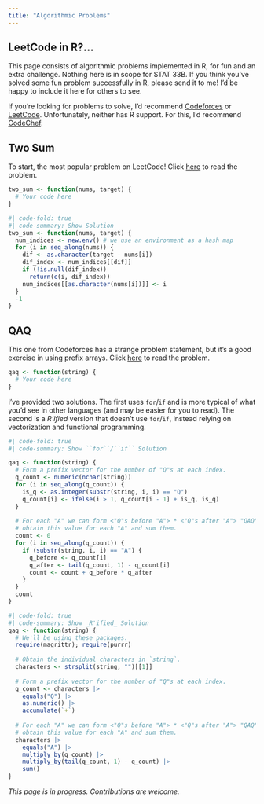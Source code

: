 ```yaml
---
title: "Algorithmic Problems"
---
```


## LeetCode in R?...

This page consists of algorithmic problems implemented in R, for fun and an 
extra challenge. Nothing here is in scope for STAT 33B. If you think you've 
solved some fun problem successfully in R, please send it to me! I'd be happy 
to include it here for others to see. 

If you're looking for problems to solve, I'd recommend [Codeforces](https://codeforces.com/problemset) 
or [LeetCode](https://leetcode.com/problemset/all/). 
Unfortunately, neither has R support. For this, I'd recommend [CodeChef](https://www.codechef.com/).

## Two Sum

To start, the most popular problem on LeetCode! Click [here](https://leetcode.com/problems/two-sum/) to read the problem.

```r
two_sum <- function(nums, target) {
  # Your code here
}
```

```r
#| code-fold: true
#| code-summary: Show Solution
two_sum <- function(nums, target) {
  num_indices <- new.env() # we use an environment as a hash map
  for (i in seq_along(nums)) {
    dif <- as.character(target - nums[i])
    dif_index <- num_indices[[dif]]
    if (!is.null(dif_index))
      return(c(i, dif_index))
    num_indices[[as.character(nums[i])]] <- i
  }
  -1
}
```

## QAQ

This one from Codeforces has a strange problem statement, but it's a good 
exercise in using prefix arrays. Click [here](https://codeforces.com/contest/894/problem/A)
to read the problem.

```r
qaq <- function(string) {
  # Your code here
}
```

I've provided two solutions. The first uses ``for``/``if`` and is more typical 
of what you'd see in other languages (and may be easier for you to read). The 
second is a _R'ified_ version that doesn't use ``for``/``if``, instead relying on 
vectorization and functional programming. 

```r
#| code-fold: true
#| code-summary: Show ``for``/``if`` Solution

qaq <- function(string) {
  # Form a prefix vector for the number of "Q"s at each index.
  q_count <- numeric(nchar(string))
  for (i in seq_along(q_count)) {
    is_q <- as.integer(substr(string, i, i) == "Q")
    q_count[i] <- ifelse(i > 1, q_count[i - 1] + is_q, is_q)
  }
  
  # For each "A" we can form <"Q"s before "A"> * <"Q"s after "A"> "QAQ"s. We 
  # obtain this value for each "A" and sum them.  
  count <- 0
  for (i in seq_along(q_count)) {
    if (substr(string, i, i) == "A") {
      q_before <- q_count[i]
      q_after <- tail(q_count, 1) - q_count[i]
      count <- count + q_before * q_after
    }
  }
  count
}
```

```r
#| code-fold: true
#| code-summary: Show _R'ified_ Solution
qaq <- function(string) {
  # We'll be using these packages.
  require(magrittr); require(purrr)
  
  # Obtain the individual characters in `string`.
  characters <- strsplit(string, "")[[1]]
  
  # Form a prefix vector for the number of "Q"s at each index.
  q_count <- characters |>
    equals("Q") |>
    as.numeric() |>
    accumulate(`+`)
  
  # For each "A" we can form <"Q"s before "A"> * <"Q"s after "A"> "QAQ"s. We 
  # obtain this value for each "A" and sum them.
  characters |>
    equals("A") |>
    multiply_by(q_count) |>
    multiply_by(tail(q_count, 1) - q_count) |>
    sum()
}
```

_This page is in progress. Contributions are welcome._